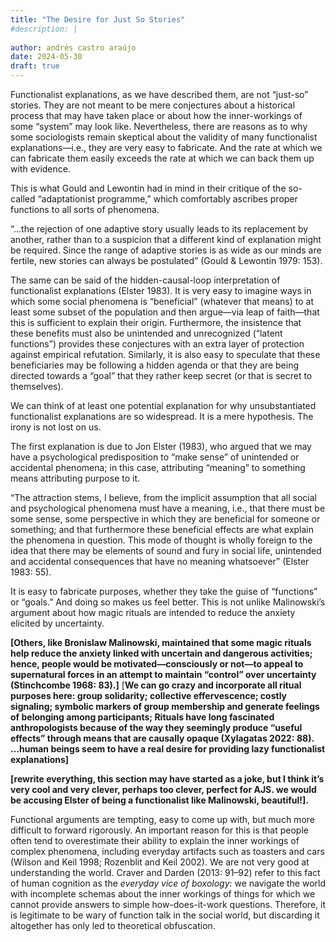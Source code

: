 ```yaml
---
title: "The Desire for Just So Stories"
#description: |
  
author: andrés castro araújo
date: 2024-05-30
draft: true
---
```


Functionalist explanations, as we have described them, are not “just-so” stories. They are not meant to be mere conjectures about a historical process that may have taken place or about how the inner-workings of some “system” may look like. Nevertheless, there are reasons as to why some sociologists remain skeptical about the validity of many functionalist explanations—i.e., they are very easy to fabricate. And the rate at which we can fabricate them easily exceeds the rate at which we can back them up with evidence.

This is what Gould and Lewontin had in mind in their critique of the so-called “adaptationist programme,” which comfortably ascribes proper functions to all sorts of phenomena. 

“...the rejection of one adaptive story usually leads to its replacement by another, rather than to a suspicion that a different kind of explanation might be required. Since the range of adaptive stories is as wide as our minds are fertile, new stories can always be postulated” (Gould & Lewontin 1979: 153).

The same can be said of the hidden-causal-loop interpretation of functionalist explanations (Elster 1983). It is very easy to imagine ways in which some social phenomena is “beneficial” (whatever that means) to at least some subset of the population and then argue—via leap of faith—that this is sufficient to explain their origin. Furthermore, the insistence that these benefits must also be unintended and unrecognized (“latent functions”) provides these conjectures with an extra layer of protection against empirical refutation. Similarly, it is also easy to speculate that these beneficiaries may be following a hidden agenda or that they are being directed towards a “goal” that they rather keep secret (or that is secret to themselves).  

We can think of at least one potential explanation for why unsubstantiated functionalist explanations are so widespread. It is a mere hypothesis. The irony is not lost on us. 

The first explanation is due to Jon Elster (1983), who argued that we may have a psychological predisposition to “make sense” of unintended or accidental phenomena; in this case, attributing “meaning” to something means attributing purpose to it.

“The attraction stems, I believe, from the implicit assumption that all social and psychological phenomena must have a meaning, i.e., that there must be some sense, some perspective in which they are beneficial for someone or something; and that furthermore these beneficial effects are what explain the phenomena in question. This mode of thought is wholly foreign to the idea that there may be elements of sound and fury in social life, unintended and accidental consequences that have no meaning whatsoever” (Elster 1983: 55).

It is easy to fabricate purposes, whether they take the guise of “functions” or “goals.” And doing so makes us feel better. This is not unlike Malinowski’s argument about how magic rituals are intended to reduce the anxiety elicited by uncertainty.

**\[Others, like Bronislaw Malinowski, maintained that some magic rituals help reduce the anxiety linked with uncertain and dangerous activities; hence, people would be motivated—consciously or not—to appeal to supernatural forces in an attempt to maintain “control” over uncertainty (Stinchcombe 1968: 83).\]** \[**We can go crazy and incorporate all ritual purposes here: group solidarity; collective effervescence; costly signaling; symbolic markers of group membership and generate feelings of belonging among participants; Rituals have long fascinated anthropologists because of the way they seemingly produce “useful effects” through means that are causally opaque (Xylagatas 2022: 88).  …human beings seem to have a real desire for providing lazy functionalist explanations\]**

**\[rewrite everything, this section may have started as a joke, but I think it’s very cool and very clever, perhaps too clever, perfect for AJS. we would be accusing Elster of being a functionalist like Malinowski, beautiful!\].**

Functional arguments are tempting, easy to come up with, but much more difficult to forward rigorously. An important reason for this is that people often tend to overestimate their ability to explain the inner workings of complex phenomena, including everyday artifacts such as toasters and cars (Wilson and Keil 1998; Rozenblit and Keil 2002). We are not very good at understanding the world. Craver and Darden (2013: 91–92) refer to this fact of human cognition as the *everyday vice of boxology*: we navigate the world with incomplete schemas about the inner workings of things for which we cannot provide answers to simple how-does-it-work questions. Therefore, it is legitimate to be wary of function talk in the social world, but discarding it altogether has only led to theoretical obfuscation.